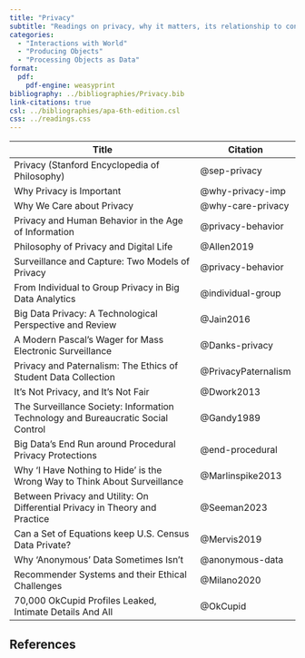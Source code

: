 ```yaml
---
title: "Privacy"
subtitle: "Readings on privacy, why it matters, its relationship to consent, and case studies that emphasize both the importance and difficulty of ensuring privacy in data science."
categories:
  - "Interactions with World"
  - "Producing Objects"
  - "Processing Objects as Data"
format:
  pdf:
    pdf-engine: weasyprint
bibliography: ../bibliographies/Privacy.bib
link-citations: true
csl: ../bibliographies/apa-6th-edition.csl
css: ../readings.css
---
```


| Title                                                                            | Citation            |
|----------------------------------------------------------------------------------|---------------------|
| Privacy (Stanford Encyclopedia of Philosophy)                                    | @sep-privacy        |
| Why Privacy is Important                                                         | @why-privacy-imp    |
| Why We Care about Privacy                                                        | @why-care-privacy   |
| Privacy and Human Behavior in the Age of Information                             | @privacy-behavior   |
| Philosophy of Privacy and Digital Life                                           | @Allen2019          |
| Surveillance and Capture: Two Models of Privacy                                  | @privacy-behavior   |
| From Individual to Group Privacy in Big Data Analytics                           | @individual-group   |
| Big Data Privacy: A Technological Perspective and Review                         | @Jain2016           |
| A Modern Pascal's Wager for Mass Electronic Surveillance                         | @Danks-privacy      |
| Privacy and Paternalism: The Ethics of Student Data Collection                   | @PrivacyPaternalism |
| It's Not Privacy, and It's Not Fair                                              | @Dwork2013          |
| The Surveillance Society: Information Technology and Bureaucratic Social Control | @Gandy1989          |
| Big Data's End Run around Procedural Privacy Protections                         | @end-procedural     |
| Why 'I Have Nothing to Hide' is the Wrong Way to Think About Surveillance        | @Marlinspike2013    |
| Between Privacy and Utility: On Differential Privacy in Theory and Practice      | @Seeman2023         |
| Can a Set of Equations keep U.S. Census Data Private?                            | @Mervis2019         |
| Why 'Anonymous' Data Sometimes Isn't                                             | @anonymous-data     |
| Recommender Systems and their Ethical Challenges                                 | @Milano2020         |
| 70,000 OkCupid Profiles Leaked, Intimate Details And All                         | @OkCupid            |

## References

::: {#refs}
:::
